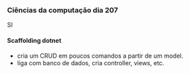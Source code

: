 




### Ciências da computação dia 207

SI

#### Scaffolding dotnet

-   cria um CRUD em poucos comandos a partir de um model.
-   liga com banco de dados, cria controller, views, etc.


